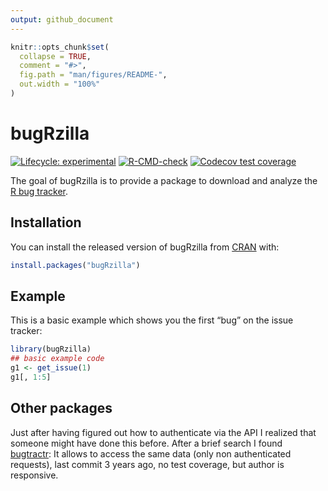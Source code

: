 ```yaml
---
output: github_document
---
```


<!-- README.md is generated from README.Rmd. Please edit that file -->

```r
knitr::opts_chunk$set(
  collapse = TRUE,
  comment = "#>",
  fig.path = "man/figures/README-",
  out.width = "100%"
)
```

# bugRzilla

<!-- badges: start -->
[![Lifecycle: experimental](https://img.shields.io/badge/lifecycle-experimental-orange.svg)](https://www.tidyverse.org/lifecycle/#experimental)
[![R-CMD-check](https://github.com/llrs/bugRzilla/workflows/R-CMD-check/badge.svg)](https://github.com/llrs/bugRzilla/actions)
[![Codecov test coverage](https://codecov.io/gh/llrs/bugRzilla/branch/master/graph/badge.svg)](https://codecov.io/gh/llrs/bugRzilla?branch=master)
<!-- badges: end -->

The goal of bugRzilla is to provide a package to download and analyze the [R bug tracker](https://bugs.r-project.org/bugzilla/).

## Installation

You can install the released version of bugRzilla from [CRAN](https://CRAN.R-project.org) with:

``` r
install.packages("bugRzilla")
```

## Example

This is a basic example which shows you the first "bug" on the issue tracker:

```r
library(bugRzilla)
## basic example code
g1 <- get_issue(1)
g1[, 1:5]
```

## Other packages

Just after having figured out how to authenticate via the API I realized that someone might have done this before. After a brief search I found [bugtractr](https://github.com/mvkorpel/bugtractr/): It allows to access the same data (only non authenticated requests), last commit 3 years ago, no test coverage, but author is responsive. 
